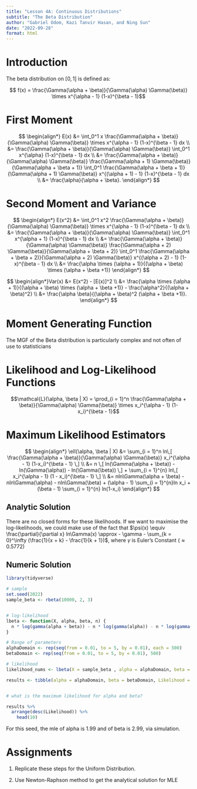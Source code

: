 ```yaml
---
title: "Lesson 4A: Continuous Distributions"
subtitle: "The Beta Distribution"
author: "Gabriel Odom, Kazi Tanvir Hasan, and Ning Sun"
date: "2022-09-28"
format: html
---
```



# Introduction


The beta distribution on $[0, 1]$ is defined as:

$$ f(x) = \frac{\Gamma(\alpha + \beta)}{\Gamma(\alpha) \Gamma(\beta)} \times x^{\alpha - 1} (1-x)^{\beta - 1}$$


# First Moment


$$
\begin{align*}
E(x) 
&= \int_0^1 x \frac{\Gamma(\alpha + \beta)}{\Gamma(\alpha) \Gamma(\beta)} \times x^{\alpha - 1} (1-x)^{\beta - 1} dx \\
&= \frac{\Gamma(\alpha + \beta)}{\Gamma(\alpha) \Gamma(\beta)} \int_0^1 x^{\alpha} (1-x)^{\beta - 1} dx \\
&= \frac{\Gamma(\alpha + \beta)}{\Gamma(\alpha) \Gamma(\beta)}   \frac{\Gamma(\alpha + 1) \Gamma(\beta)}{\Gamma(\alpha + \beta + 1)} 
\int_0^1 \frac{\Gamma(\alpha + \beta + 1)}{\Gamma(\alpha + 1) \Gamma(\beta)}  x^{(\alpha + 1) - 1} (1-x)^{\beta - 1} dx \\
&= \frac{\alpha}{\alpha + \beta}.
\end{align*}
$$


# Second Moment and Variance


$$
\begin{align*}
E(x^2) 
&= \int_0^1 x^2 \frac{\Gamma(\alpha + \beta)}{\Gamma(\alpha) \Gamma(\beta)} \times x^{\alpha - 1} (1-x)^{\beta - 1} dx \\
&= \frac{\Gamma(\alpha + \beta)}{\Gamma(\alpha) \Gamma(\beta)} \int_0^1 x^{\alpha + 1} (1-x)^{\beta - 1} dx \\
&= \frac{\Gamma(\alpha + \beta)}{\Gamma(\alpha) \Gamma(\beta)}   \frac{\Gamma(\alpha + 2) \Gamma(\beta)}{\Gamma(\alpha + \beta + 2)} 
\int_0^1 \frac{\Gamma(\alpha + \beta + 2)}{\Gamma(\alpha + 2) \Gamma(\beta)}  x^{(\alpha + 2) - 1} (1-x)^{\beta - 1} dx \\
&= \frac{\alpha \times (\alpha + 1)}{(\alpha + \beta) \times (\alpha + \beta +1)}
\end{align*}
$$

$$ 
\begin{align*}Var(x) &= E(x^2) - [E(x)]^2 \\
&= \frac{\alpha \times (\alpha + 1)}{(\alpha + \beta) \times (\alpha + \beta +1)} - \frac{\alpha^2}{(\alpha + \beta)^2} \\
&= \frac{\alpha \beta}{(\alpha + \beta)^2 (\alpha + \beta +1)}.
\end{align*}
$$


# Moment Generating Function


The MGF of the Beta distribution is particularly complex and not often of use to statisticians


# Likelihood and Log-Likelihood Functions


$$\mathcal{L}(\alpha, \beta | X) = \prod_{i = 1}^n \frac{\Gamma(\alpha + \beta)}{\Gamma(\alpha) \Gamma(\beta)} \times x_i^{\alpha - 1} (1-x_i)^{\beta - 1}$$


# Maximum Likelihood Estimators


$$
\begin{align*}
\ell(\alpha, \beta | X) &= \sum_{i = 1}^n ln\,[ \frac{\Gamma(\alpha + \beta)}{\Gamma(\alpha) \Gamma(\beta)}  x_i^{\alpha - 1} (1-x_i)^{\beta - 1} \,] \\
&= n \,[ ln(\Gamma(\alpha + \beta)) - ln(\Gamma(\alpha)) - ln(\Gamma(\beta)) \,] + \sum_{i = 1}^{n} ln\,[ x_i^{\alpha - 1} (1 - x_i)^{\beta - 1} \,] \\
&= nln\Gamma(\alpha + \beta) - nln\Gamma(\alpha) - nln\Gamma(\beta) + (\alpha - 1) \sum_{i = 1}^{n}ln x_i + (\beta - 1) \sum_{i = 1}^{n} ln(1-x_i)
\end{align*}
$$

## Analytic Solution

There are no closed forms for these likelihoods. If we want to maximise the log-likelihoods, we could make use of the fact that 
$\psi(x) \equiv \frac{\partial}{\partial x} ln\Gamma(x) \approx - \gamma - \sum_{k = 0}^\infty (\frac{1}{x + k} - \frac{1}{k + 1})$, where $\gamma$ is Euler's Constant $(\approx 0.5772)$

## Numeric Solution

```r
library(tidyverse)

# sample
set.seed(2022)
sample_beta <- rbeta(10000, 2, 3)


# log-likelihood
lbeta <- function(X, alpha, beta, n) {
  n * log(gamma(alpha + beta)) - n * log(gamma(alpha)) - n * log(gamma(beta))	+ (alpha - 1) * sum(log(X)) + (beta - 1) * sum(log(1 - X))
}

# Range of parameters
alphaDomain <- rep(seq(from = 0.01, to = 5, by = 0.01), each = 500)
betaDomain <- rep(seq(from = 0.01, to = 5, by = 0.01), 500)

# likelihood
likelihood_nums <- lbeta(X = sample_beta , alpha = alphaDomain, beta = betaDomain, n = length(sample_beta))

results <- tibble(alpha = alphaDomain, beta = betaDomain, Likelihood = likelihood_nums) 


# what is the maximum likelihood for alpha and beta?

results %>% 
  arrange(desc(Likelihood)) %>% 
	head(10)
```  
For this seed, the mle of alpha is 1.99 and of beta is 2.99, via simulation. 


# Assignments


1. Replicate these steps for the Uniform Distribution.

2. Use Newton-Raphson method to get the analytical solution for MLE